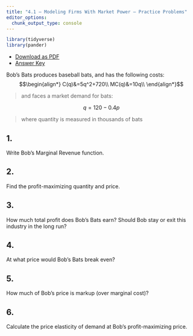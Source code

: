 ```yaml
---
title: "4.1 — Modeling Firms With Market Power — Practice Problems"
editor_options: 
  chunk_output_type: console
---
```


```r
library(tidyverse)
library(pander)
```

- [<i class="fas fa-file-pdf"></i> Download as PDF](/practice/4.1-practice.pdf)
- [<i class="far fa-life-ring"></i> Answer Key](/practice/4.1-practice-answers.html)

Bob's Bats produces baseball bats, and has the following costs:
$$\begin{align*}
C(q)&=5q^2+720\\
MC(q)&=10q\\	
\end{align*}$$

> and faces a market demand for bats:

$$q = 120-0.4p$$

> where quantity is measured in thousands of bats

## 1. 
Write Bob's Marginal Revenue function.

## 2.
Find the profit-maximizing quantity and price.

## 3.
How much total profit does Bob's Bats earn? Should Bob stay or exit this industry in the long run?

## 4.
At what price would Bob's Bats break even?

## 5.
How much of Bob's price is markup (over marginal cost)?

## 6.
Calculate the price elasticity of demand at Bob's profit-maximizing price.